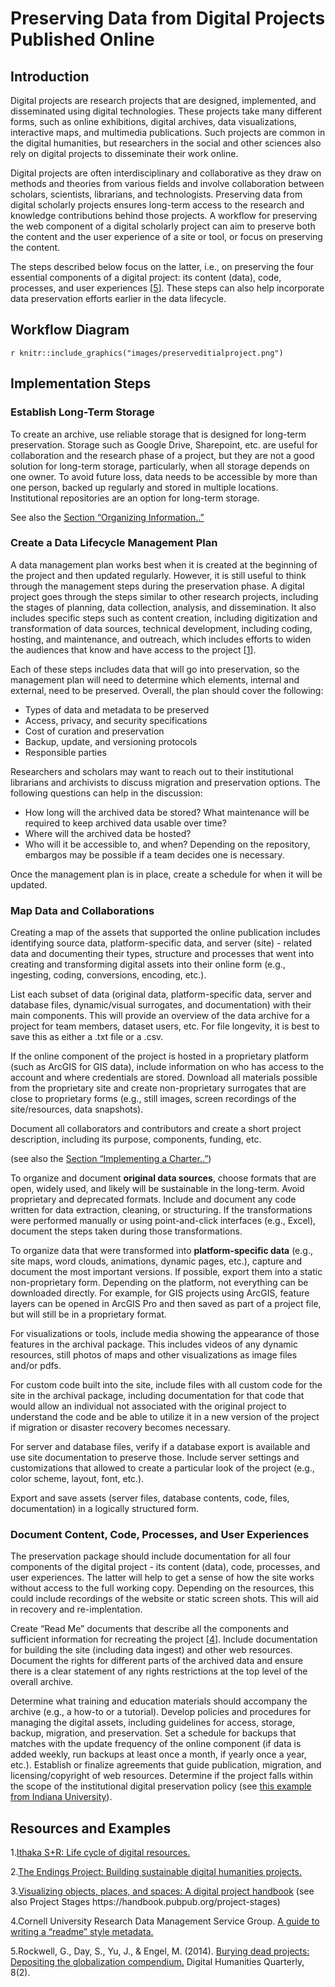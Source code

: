 # Preserving Data from Digital Projects Published Online

## Introduction

Digital projects are research projects that are designed, implemented, and disseminated using digital technologies. These projects take many different forms, such as online exhibitions, digital archives, data visualizations, interactive maps, and multimedia publications. Such projects are common in the digital humanities, but researchers in the social and other sciences also rely on digital projects to disseminate their work online.

Digital projects are often interdisciplinary and collaborative as they draw on methods and theories from various fields and involve collaboration between scholars, scientists, librarians, and technologists. Preserving data from digital scholarly projects ensures long-term access to the research and knowledge contributions behind those projects. A workflow for preserving the web component of a digital scholarly project can aim to preserve both the content and the user experience of a site or tool, or focus on preserving the content.

The steps described below focus on the latter, i.e., on preserving the four essential components of a digital project: its content (data), code, processes, and user experiences [[5](#Refs)]. These steps can also help incorporate data preservation efforts earlier in the data lifecycle.

## Workflow Diagram
`r knitr::include_graphics("images/preserveditialproject.png")`

## Implementation Steps

### Establish Long-Term Storage

To create an archive, use reliable storage that is designed for long-term preservation. Storage such as Google Drive, Sharepoint, etc. are useful for collaboration and the research phase of a project, but they are not a good solution for long-term storage, particularly, when all storage depends on one owner. To avoid future loss, data needs to be accessible by more than one person, backed up regularly and stored in multiple locations. Institutional repositories are an option for long-term storage.

See also the [Section "Organizing Information.."](#Info-org)

### Create a Data Lifecycle Management Plan

A data management plan works best when it is created at the beginning of the project and then updated regularly. However, it is still useful to think through the management steps during the preservation phase.
A digital project goes through the steps similar to other research projects, including the stages of planning, data collection, analysis, and dissemination. It also includes specific steps such as content creation, including digitization and transformation of data sources, technical development, including coding, hosting, and maintenance, and outreach, which includes efforts to widen the audiences that know and have access to the project [[1](#Refs)].

Each of these steps includes data that will go into preservation, so the management plan will need to determine which elements, internal and external, need to be preserved. Overall, the plan should cover the following:

  * Types of data and metadata to be preserved
  * Access, privacy, and security specifications
  * Cost of curation and preservation
  * Backup, update, and versioning protocols
  * Responsible parties

Researchers and scholars may want to reach out to their institutional librarians and archivists to discuss migration and preservation options. The following questions can help in the discussion:

  * How long will the archived data be stored? What maintenance will be required to keep archived data usable over time?
  * Where will the archived data be hosted?
  * Who will it be accessible to, and when? Depending on the repository, embargos may be possible if a team decides one is necessary.
  
Once the management plan is in place, create a schedule for when it will be updated.

### Map Data and Collaborations

Creating a map of the assets that supported the online publication includes identifying source data, platform-specific data, and server (site) - related data and documenting their types, structure and processes that went into creating and transforming digital assets into their online form (e.g., ingesting, coding, conversions, encoding, etc.).

List each subset of data (original data, platform-specific data, server and database files, dynamic/visual surrogates, and documentation) with their main components. This will provide an overview of the data archive for a project for team members, dataset users, etc. For file longevity, it is best to save this as either a .txt file or a .csv.

If the online component of the project is hosted in a proprietary platform (such as ArcGIS for GIS data), include information on who has access to the account and where credentials are stored. Download all materials possible from the proprietary site and create non-proprietary surrogates that are close to proprietary forms (e.g., still images, screen recordings of the site/resources, data snapshots).

Document all collaborators and contributors and create a short project description, including its purpose, components, funding, etc.

(see also the [Section "Implementing a Charter.."](#Project-charter))

To organize and document **original data sources**, choose formats that are open, widely used, and likely will be sustainable in the long-term. Avoid proprietary and deprecated formats.
Include and document any code written for data extraction, cleaning, or structuring. If the transformations were performed manually or using point-and-click interfaces (e.g., Excel), document the steps taken during those transformations.

To organize data that were transformed into **platform-specific data** (e.g., site maps, word clouds, animations, dynamic pages, etc.), capture and document  the most important versions. If possible, export them into a static non-proprietary form. Depending on the platform, not everything can be downloaded directly. For example, for GIS projects using ArcGIS, feature layers can be opened in ArcGIS Pro and then saved as part of a project file, but will still be in a proprietary format.

For visualizations or tools, include media showing the appearance of those features in the archival package. This includes videos of any dynamic resources, still photos of maps and other visualizations as image files and/or pdfs.

For custom code built into the site, include files with all custom code for the site in the archival package, including documentation for that code that would allow an individual not associated with the original project to understand the code and be able to utilize it in a new version of the project if migration or disaster recovery becomes necessary.

For server and database files, verify if a database export is available and use site documentation to preserve those. Include server settings and customizations that allowed to create a particular look of the project (e.g., color scheme, layout, font, etc.).

Export and save assets (server files, database contents, code, files, documentation) in a logically structured form.

### Document Content, Code, Processes, and User Experiences

The preservation package should include documentation for all four components of the digital project - its content (data), code, processes, and user experiences. The latter will help to get a sense of how the site works without access to the full working copy. Depending on the resources, this could include recordings of the website or static screen shots. This will aid in recovery and re-implentation.

Create “Read Me” documents that describe all the components and sufficient information for recreating the project [[4](#Refs)]. Include documentation for building the site (including data ingest) and other web resources. Document the rights for different parts of the archived data and ensure there is a clear statement of any rights restrictions at the top level of the overall archive.

Determine what training and education materials should accompany the archive (e.g., a how-to or a tutorial).
Develop policies and procedures for managing the digital assets, including guidelines for access, storage, backup, migration, and preservation. Set a schedule for backups that matches with the update frequency of the online component (if data is added weekly, run backups at least once a month, if yearly once a year, etc.).
Establish or finalize agreements that guide publication, migration, and licensing/copyright of web resources. Determine if the project falls within the scope of the institutional digital preservation policy (see [this example from Indiana University](https://libraries.indiana.edu/digital-preservation-policy)).

## Resources and Examples {#Refs}

1.[Ithaka S+R: Life cycle of digital resources.](https://sr.ithaka.org/life-cycle-of-a-digital-resource/)

2.[The Endings Project: Building sustainable digital humanities projects.](https://endings.uvic.ca/index.html)

3.[Visualizing objects, places, and spaces: A digital project handbook](https://handbook.pubpub.org/) (see also Project Stages https://handbook.pubpub.org/project-stages)

4.Cornell University Research Data Management Service Group. [A guide to writing a “readme” style metadata.](https://data.research.cornell.edu/content/readme)

5.Rockwell, G., Day, S., Yu, J., & Engel, M. (2014). [Burying dead projects: Depositing the globalization compendium.](http://www.digitalhumanities.org/dhq/vol/8/2/000179/000179.html) Digital Humanities Quarterly, 8(2). 
